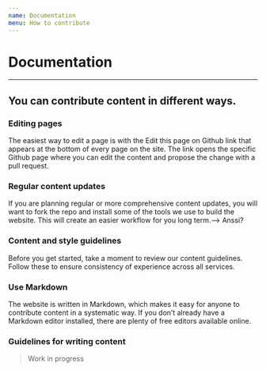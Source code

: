 ```yaml
---
name: Documentation
menu: How to contribute
---
```


# Documentation

---

## You can contribute content in different ways.

### Editing pages

The easiest way to edit a page is with the Edit this page on Github link that appears at the bottom of every page on the site. The link opens the specific Github page where you can edit the content and propose the change with a pull request.

### Regular content updates

If you are planning regular or more comprehensive content updates, you will want to fork the repo and install some of the tools we use to build the website. This will create an easier workflow for you long term.—-> Anssi?

### Content and style guidelines

Before you get started, take a moment to review our content guidelines. Follow these to ensure consistency of experience across all services.

### Use Markdown

The website is written in Markdown, which makes it easy for anyone to contribute content in a systematic way. If you don’t already have a Markdown editor installed, there are plenty of free editors available online.

### Guidelines for writing content

> Work in progress
